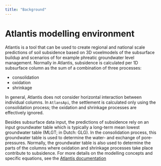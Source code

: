 ```yaml
---
title: "Background"
---
```


# Atlantis modelling environment

Atlantis is a tool that can be used to create regional and national scale predictions of soil subsidence based on 3D voxelmodels of the subsurface buildup and scenarios of for example phreatic groundwater level management. Normally in Atlantis, subsidence is calculated per 1D subsurface column as the sum of a combination of three processes:

- consolidation
- oxidation
- shrinkage

In general, Atlantis does not consider horizontal interaction between individual columns. In `AtlansApi`, the settlement is calculated only using the consolidation process; the oxidation and shrinkage processes are effectively ignored.

Besides subsurface data input, the predictions of subsidence rely on an input groundwater table which is typically a long-term mean lowest groundwater table (MLGT; in Dutch: GLG). In the consolidation process, this groundwater table is used to determine the water- and exchange of pore-pressures. Normally, the groundwater table is also used to determine the parts of the columns where oxidation and shrinkage processes take place contribute to subsidence. For more details on the modelling concepts and specific equations, see the [Atlantis documentation](https://deltares-research.github.io/Atlans.jl/)
